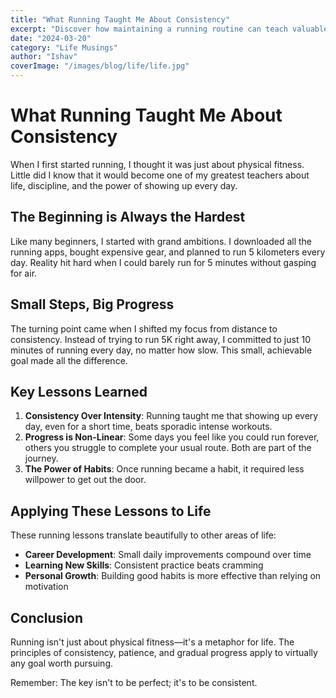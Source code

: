 ```yaml
---
title: "What Running Taught Me About Consistency"
excerpt: "Discover how maintaining a running routine can teach valuable life lessons about consistency, discipline, and personal growth."
date: "2024-03-20"
category: "Life Musings"
author: "Ishav"
coverImage: "/images/blog/life/life.jpg"
---
```


# What Running Taught Me About Consistency

When I first started running, I thought it was just about physical fitness. Little did I know that it would become one of my greatest teachers about life, discipline, and the power of showing up every day.

## The Beginning is Always the Hardest

Like many beginners, I started with grand ambitions. I downloaded all the running apps, bought expensive gear, and planned to run 5 kilometers every day. Reality hit hard when I could barely run for 5 minutes without gasping for air.

## Small Steps, Big Progress

The turning point came when I shifted my focus from distance to consistency. Instead of trying to run 5K right away, I committed to just 10 minutes of running every day, no matter how slow. This small, achievable goal made all the difference.

## Key Lessons Learned

1. **Consistency Over Intensity**: Running taught me that showing up every day, even for a short time, beats sporadic intense workouts.
2. **Progress is Non-Linear**: Some days you feel like you could run forever, others you struggle to complete your usual route. Both are part of the journey.
3. **The Power of Habits**: Once running became a habit, it required less willpower to get out the door.

## Applying These Lessons to Life

These running lessons translate beautifully to other areas of life:

- **Career Development**: Small daily improvements compound over time
- **Learning New Skills**: Consistent practice beats cramming
- **Personal Growth**: Building good habits is more effective than relying on motivation

## Conclusion

Running isn't just about physical fitness—it's a metaphor for life. The principles of consistency, patience, and gradual progress apply to virtually any goal worth pursuing.

Remember: The key isn't to be perfect; it's to be consistent. 